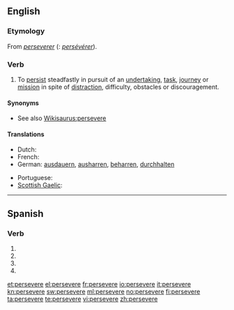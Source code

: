 ==English==

===Etymology===
From {{etyl|fro}} ''[[perseverer]]'' ({{etyl|fr}}: ''[[persévérer]]'').

===Verb===
{{en-verb|persever|ing}}

# To [[persist]] steadfastly in pursuit of an [[undertaking]], [[task]], [[journey]] or [[mission]] in spite of [[distract]]ion, difficulty, obstacles or discouragement.

====Synonyms====
* See also [[Wikisaurus:persevere]]

====Translations====
{{trans-top|To persist steadfastly}}
* Dutch: {{t+|nl|handhaven}}
* French: {{t+|fr|persévérer}}
* German: [[ausdauern]], [[ausharren]], [[beharren]], [[durchhalten]]
{{trans-mid}}
* Portuguese: {{t+|pt|perseverar}}
* [[Scottish Gaelic]]: {{t|gd|lean air}}
{{trans-bottom}}

----

==Spanish==

===Verb===
{{es-verb-form|perseverar}}

# {{es-verb form of|ending=ar|mood=imperative|pers=2|formal=yes|number=singular|[[perseverar]]}}
# {{es-verb form of|ending=ar|mood=subjunctive|tense=present|pers=1|number=singular|[[perseverar]]}}
# {{es-verb form of|ending=ar|mood=subjunctive|tense=present|pers=2|formal=yes|number=singular|[[perseverar]]}}
# {{es-verb form of|ending=ar|mood=subjunctive|tense=present|pers=3|number=singular|[[perseverar]]}}

[[et:persevere]]
[[el:persevere]]
[[fr:persevere]]
[[io:persevere]]
[[it:persevere]]
[[kn:persevere]]
[[sw:persevere]]
[[ml:persevere]]
[[no:persevere]]
[[fi:persevere]]
[[ta:persevere]]
[[te:persevere]]
[[vi:persevere]]
[[zh:persevere]]